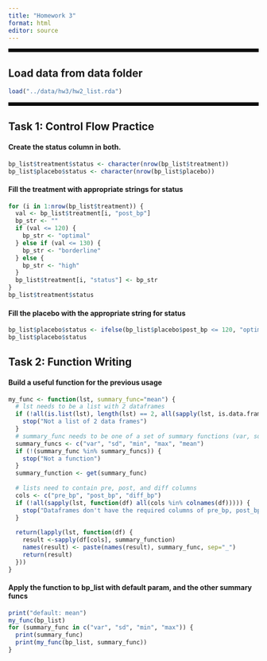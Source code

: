 ```yaml
---
title: "Homework 3"
format: html
editor: source
---
```


<hr style="border: 3px solid black;" />

## Load data from data folder
```r
load("../data/hw3/hw2_list.rda")
```

<hr style="border: 3px solid black;" />

## Task 1: Control Flow Practice

#### Create the status column in both.
```r
bp_list$treatment$status <- character(nrow(bp_list$treatment))
bp_list$placebo$status <- character(nrow(bp_list$placebo))
```

#### Fill the treatment with appropriate strings for status
```r
for (i in 1:nrow(bp_list$treatment)) {
  val <- bp_list$treatment[i, "post_bp"]
  bp_str <- ""
  if (val <= 120) {
    bp_str <- "optimal"
  } else if (val <= 130) {
    bp_str <- "borderline"
  } else {
    bp_str <- "high"
  }
  bp_list$treatment[i, "status"] <- bp_str
}
bp_list$treatment$status
```

#### Fill the placebo with the appropriate string for status
```r
bp_list$placebo$status <- ifelse(bp_list$placebo$post_bp <= 120, "optimal", ifelse(bp_list$placebo$post_bp <= 130, "borderline", "high"))
bp_list$placebo$status
```


## Task 2: Function Writing

#### Build a useful function for the previous usage
```r
my_func <- function(lst, summary_func="mean") {
  # lst needs to be a list with 2 dataframes
  if (!all(is.list(lst), length(lst) == 2, all(sapply(lst, is.data.frame)))) {
    stop("Not a list of 2 data frames")
  }
  # summary_func needs to be one of a set of summary functions (var, sd, min, max, mean)
  summary_funcs <- c("var", "sd", "min", "max", "mean")
  if (!(summary_func %in% summary_funcs)) {
    stop("Not a function")
  }
  summary_function <- get(summary_func)
  
  # lists need to contain pre, post, and diff columns
  cols <- c("pre_bp", "post_bp", "diff_bp")
  if (!all(sapply(lst, function(df) all(cols %in% colnames(df))))) {
    stop("Dataframes don't have the required columns of pre_bp, post_bp, and diff_bp")
  }
  
  return(lapply(lst, function(df) {
    result <-sapply(df[cols], summary_function)
    names(result) <- paste(names(result), summary_func, sep="_")
    return(result)
  }))
}
```

#### Apply the function to bp_list with default param, and the other summary funcs
```r
print("default: mean")
my_func(bp_list)
for (summary_func in c("var", "sd", "min", "max")) {
  print(summary_func)
  print(my_func(bp_list, summary_func))
}
```

